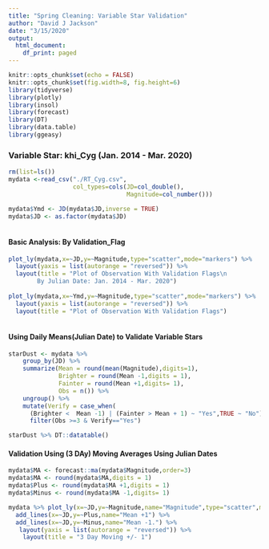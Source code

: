 ```yaml
---
title: "Spring Cleaning: Variable Star Validation"
author: "David J Jackson"
date: "3/15/2020"
output:
  html_document:
    df_print: paged
---
```


```r
knitr::opts_chunk$set(echo = FALSE)
knitr::opts_chunk$set(fig.width=8, fig.height=6)
library(tidyverse)
library(plotly)
library(insol)
library(forecast)
library(DT)
library(data.table)
library(ggeasy)
```

### Variable Star: khi_Cyg (Jan. 2014 - Mar. 2020)

```r

rm(list=ls())
mydata <-read_csv("./RT_Cyg.csv",
                  col_types=cols(JD=col_double(),
                                 Magnitude=col_number())) 

mydata$Ymd <- JD(mydata$JD,inverse = TRUE)
mydata$JD <- as.factor(mydata$JD)
 
```

#### Basic Analysis: By  Validation_Flag

```r
plot_ly(mydata,x=~JD,y=~Magnitude,type="scatter",mode="markers") %>%
  layout(yaxis = list(autorange = "reversed")) %>%
  layout(title = "Plot of Observation With Validation Flags\n
        By Julian Date: Jan. 2014 - Mar. 2020")
 
plot_ly(mydata,x=~Ymd,y=~Magnitude,type="scatter",mode="markers") %>%
  layout(yaxis = list(autorange = "reversed")) %>%
  layout(title = "Plot of Observation With Validation Flags")
        
```

#### Using Daily Means(Julian Date) to Validate Variable Stars

```r
starDust <- mydata %>%
    group_by(JD) %>%
    summarize(Mean = round(mean(Magnitude),digits=1),
              Brighter = round(Mean -1,digits = 1),
              Fainter = round(Mean +1,digits= 1),
              Obs = n()) %>% 
    ungroup() %>% 
    mutate(Verify = case_when(
      (Brighter <  Mean -1) | (Fainter > Mean + 1) ~ "Yes",TRUE ~ "No")) %>%
      filter(Obs >=3 & Verify=="Yes") 

```
```r
starDust %>% DT::datatable()
```

#### Validation Using (3 DAy) Moving Averages Using Julian Dates

```r
mydata$MA <- forecast::ma(mydata$Magnitude,order=3)
mydata$MA <- round(mydata$MA,digits = 1)
mydata$Plus <- round(mydata$MA +1,digits = 1)
mydata$Minus <- round(mydata$MA -1,digits= 1)
```
```r
mydata %>% plot_ly(x=~JD,y=~Magnitude,name="Magnitude",type="scatter",mode="markers") %>% 
  add_lines(x=~JD,y=~Plus,name="Mean +1") %>% 
  add_lines(x=~JD,y=~Minus,name="Mean -1.") %>%
   layout(yaxis = list(autorange = "reversed")) %>%
    layout(title = "3 Day Moving +/- 1")

```



